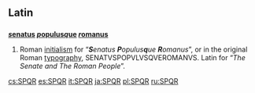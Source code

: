 ==Latin==
{{wikipedia}}

==={{initialism|Latin}}===
'''[[senatus|''s''enatus]] [[populus|''p''opulus]][[-que|''q''ue]] [[romanus|''r''omanus]]'''

# Roman [[initialism]] for “'''''S'''enatus '''P'''opulus'''q'''ue '''R'''omanus''”, or in the original Roman [[typography]], SENATVSPOPVLVSQVEROMANVS.  Latin for “''The Senate and The Roman People''”.

[[cs:SPQR]]
[[es:SPQR]]
[[it:SPQR]]
[[ja:SPQR]]
[[pl:SPQR]]
[[ru:SPQR]]